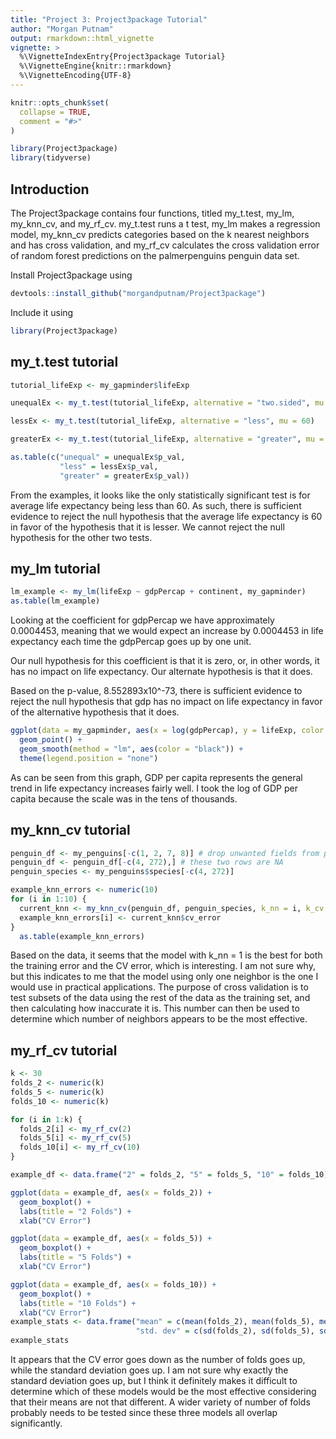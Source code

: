 ```yaml
---
title: "Project 3: Project3package Tutorial"
author: "Morgan Putnam"
output: rmarkdown::html_vignette
vignette: >
  %\VignetteIndexEntry{Project3package Tutorial}
  %\VignetteEngine{knitr::rmarkdown}
  %\VignetteEncoding{UTF-8}
---
```


```r
knitr::opts_chunk$set(
  collapse = TRUE,
  comment = "#>"
)
```

```r
library(Project3package)
library(tidyverse)
```

## Introduction
The Project3package contains four functions, titled my_t.test, my_lm, my_knn_cv,
and my_rf_cv. my_t.test runs a t test, my_lm makes a regression model, my_knn_cv
predicts categories based on the k nearest neighbors and has cross validation,
and my_rf_cv calculates the cross validation error of random forest predictions
on the palmerpenguins penguin data set.
  
Install Project3package using
```r
devtools::install_github("morgandputnam/Project3package")
```
  
Include it using
```r
library(Project3package)
```

## my_t.test tutorial
```r
tutorial_lifeExp <- my_gapminder$lifeExp

unequalEx <- my_t.test(tutorial_lifeExp, alternative = "two.sided", mu = 60)

lessEx <- my_t.test(tutorial_lifeExp, alternative = "less", mu = 60)

greaterEx <- my_t.test(tutorial_lifeExp, alternative = "greater", mu = 60)

as.table(c("unequal" = unequalEx$p_val,
           "less" = lessEx$p_val,
           "greater" = greaterEx$p_val))
```
  
From the examples, it looks like the only statistically significant test is for
average life expectancy being less than 60. As such, there is sufficient evidence
to reject the null hypothesis that the average life expectancy is 60 in favor of
the hypothesis that it is lesser. We cannot reject the null hypothesis for the
other two tests.

## my_lm tutorial
```r
lm_example <- my_lm(lifeExp ~ gdpPercap + continent, my_gapminder)
as.table(lm_example)
```
  
  Looking at the coefficient for gdpPercap we have approximately 0.0004453, meaning
that we would expect an increase by 0.0004453 in life expectancy each time the 
gdpPercap goes up by one unit.

  Our null hypothesis for this coefficient is that it is zero, or, in other words,
it has no impact on life expectancy. Our alternate hypothesis is that it does.

  Based on the p-value, 8.552893x10^-73, there is sufficient evidence to reject
the null hypothesis that gdp has no impact on life expectancy in favor of the
alternative hypothesis that it does.

```r
ggplot(data = my_gapminder, aes(x = log(gdpPercap), y = lifeExp, color = "red")) +
  geom_point() +
  geom_smooth(method = "lm", aes(color = "black")) +
  theme(legend.position = "none")
```
  As can be seen from this graph, GDP per capita represents the general trend in
life expectancy increases fairly well. I took the log of GDP per capita because
the scale was in the tens of thousands.

## my_knn_cv tutorial
```r
penguin_df <- my_penguins[-c(1, 2, 7, 8)] # drop unwanted fields from penguin
penguin_df <- penguin_df[-c(4, 272),] # these two rows are NA
penguin_species <- my_penguins$species[-c(4, 272)]

example_knn_errors <- numeric(10)
for (i in 1:10) {
  current_knn <- my_knn_cv(penguin_df, penguin_species, k_nn = i, k_cv = 5)
  example_knn_errors[i] <- current_knn$cv_error
}
  as.table(example_knn_errors)

```

  Based on the data, it seems that the model with k_nn = 1 is the best for both
the training error and the CV error, which is interesting. I am not sure why,
but this indicates to me that the model using only one neighbor is the one I
would use in practical applications.
  The purpose of cross validation is to test subsets of the data using the rest
of the data as the training set, and then calculating how inaccurate it is. This
number can then be used to determine which number of neighbors appears to be the
most effective.

## my_rf_cv tutorial
```r
k <- 30
folds_2 <- numeric(k)
folds_5 <- numeric(k)
folds_10 <- numeric(k)

for (i in 1:k) {
  folds_2[i] <- my_rf_cv(2)
  folds_5[i] <- my_rf_cv(5)
  folds_10[i] <- my_rf_cv(10)
}

example_df <- data.frame("2" = folds_2, "5" = folds_5, "10" = folds_10)

ggplot(data = example_df, aes(x = folds_2)) +
  geom_boxplot() +
  labs(title = "2 Folds") +
  xlab("CV Error")

ggplot(data = example_df, aes(x = folds_5)) +
  geom_boxplot() +
  labs(title = "5 Folds") +
  xlab("CV Error")

ggplot(data = example_df, aes(x = folds_10)) +
  geom_boxplot() +
  labs(title = "10 Folds") +
  xlab("CV Error")
example_stats <- data.frame("mean" = c(mean(folds_2), mean(folds_5), mean(folds_10)),
                            "std. dev" = c(sd(folds_2), sd(folds_5), sd(folds_10)))
example_stats
```

  It appears that the CV error goes down as the number of folds goes up, while the
standard deviation goes up. I am not sure why exactly the standard deviation goes
up, but I think it definitely makes it difficult to determine which of these
models would be the most effective considering that their means are not that different.
A wider variety of number of folds probably needs to be tested since these three
models all overlap significantly.
